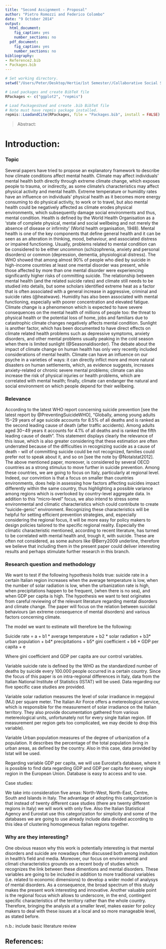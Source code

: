 ```yaml
---
title: "Second Assignment - Proposal"
author: "Pietro Romozzi and Federico Colombo"
date: "9 October 2014"
output:
  html_document:
    fig_caption: yes
    number_sections: no
  pdf_document:
    fig_caption: yes
    number_sections: no
bibliography:
- Reference2.bib
- Packages.bib
---
```


```r
# Set working directory.
setwd("/Users/Peter/Desktop/Hertie/1st Semester//Collaborative Social Science Data Analysis//SecondAssignment")

# Load packages and create BibTeX file
RPackages <- c("ggplot2", "repmis")

# Load PackagesUsed and create .bib BibTeX file
# Note must have repmis package installed.
repmis::LoadandCite(RPackages, file = "Packages.bib", install = FALSE)

```

> Abstract:

# Introduction:

### Topic

Several papers have tried to propose an explanatory framework to describe how climate conditions affect mental health. 
Climate may affect individuals’ mental health both directly through extreme climate change, which exposes people to trauma, 
or indirectly, as some climate’s characteristics may affect physical activity and mental health. Extreme temperature or 
humidity rates have an influence on individuals’ physical health as it becomes more energy consuming to do physical activity, 
to work or to travel, but also mental health could be negatively affected as climate erodes physical environments, which 
subsequently damage social environments and thus, mental condition. 
Health is defined by the World Health Organisation as a ‘state of complete physical, mental and social wellbeing and not 
merely the absence of disease or infirmity’ (World health organisation, 1948). Mental health is one of the key components 
that define general health and it can be seen as an alteration in thinking, mood, behaviour, and associated distress or impaired 
functioning. Usually, problems related to mental condition can be considered to be either uncommon (schizophrenia, anxiety and 
personal disorders) or common (depression, dementia, physiological distress).  The WHO showed that among almost 90% of people who 
died by suicide in high-income countries at least one mental disorder was present, while those affected by more than one mental 
disorder were experiencing significantly higher risks of committing suicide. 
The relationship between mental health (and the related suicide rates) and climate still needs to be studied into details, 
but some scholars identified extreme heat as a factor that is often associated with a general increase in aggressive, criminal 
and suicide rates (@heatwave). Humidity has also been associated with mental functioning, especially with poorer concentration 
and elevated fatigue. 
Climate change is a phenomenon which is expected to have severe consequences on the mental health of millions of people too: 
the threat to physical health or the potential loss of home, jobs and familiars due to catastrophic climate changes negatively 
affects mental condition. 
Sunlight is another factor, which has been documented to have direct effects on climate related health problems such as depressive 
symptoms, anxiety disorders, and other mental problems usually peaking in the cold season when there is limited sunlight (@Seasonaldisorder).
The debate about the impact of climate change on human health has only very recently included considerations of mental health. 
Climate can have an influence on our psyche in a varieties of ways: it can directly inflict more and more natural disasters on 
human settlements, which, as evidence suggests, increases anxiety-related or chronic severe mental problems; climate can also 
increase the risk of physical injuries or health problems, which are correlated with mental health; finally, climate can endanger 
the natural and social environment on which people depend for their wellbeing.


### Relevance

According to the latest WHO report concerning suicide prevention [see the latest report by @PreventingSuicideWHO], "Globally, 
among young adults 15−29 years of age suicide accounts for 8.5% of all deaths and is ranked as the second leading cause of 
death (after traffic accidents). Among adults aged 30−49 years it accounts for 4.1% of all deaths and is ranked the fifth leading 
cause of death". This statement displays clearly the relevance of this issue, which is also greater considering that these 
estimation are often underrated because of the difficulties in recognizing sucide as a cause of death - will of committing 
suicide could be not recognized, families could prefer not to speak about it, and so on [see the note by @NotaIstat2012].
The above mentioned paper, moreover, is considered by several OECD countries as a strong stimulus to move further in suicide 
prevention. Among these countries, we are going to focus on Italy, particularly at regional level. 
Indeed, our convintion is that a focus on smaller than countries environments, does help in assessing how factors affecting 
suicides impact differently within the same country, thus highlighting a possible variance among regions which is overlooked 
by country-level aggregate data.
In addition to this "micro-level" focus, we also intend to stress some environmental and climatic characteristics which could 
contribute to create "suicide-genic" environment.
Recognizing these characteristics will be helpful for setting efficient prevention strategies, and, especially considering the 
regional focus, it will be more easy for policy makers to design policies tailored to the specific regional reality.
Especially the climatic characteristic mentioned, according to recent literature, has turned to be correlated with mental health 
and, trough it, with suicide. These are often not considered, as some auhors like @Berry2009 underline, therefore we believe that 
including them in the present paper could deliver interesting results and perhaps stimulate further research in this branch.

### Research question and methodology

We want to test if the following hypothesis holds true: suicide rate in a certain Italian region increases when the average 
temperature is low, when the number of solar radiation is low, when the urbanization rate is high, when precipitations happen 
to be frequent, (when there is no sea), and when GDP per capita is high. The hypothesis we want to test originates from careful 
reviewing of the relevant literature regarding mental disorders and climate change. The paper will focus on the relation between 
suicidal behaviours (an extreme consequence of mental disorders) and various factors concerning climate.

The model we want to estimate will therefore be the following: 

Suicide rate = a + b1 * average temperature + b2 * solar radiation + b3* urban population + b4* precipitations + 
b5* gini coefficient + b6 * GDP per capita + e

Where gini coefficient and GDP per capita are our control variables. 

Variable suicide rate is defined by the WHO as the standardized number of deaths by suicide every 100.000 people occurred in a 
certain country. 
Since the focus of this paper is on intra-regional differences in Italy, data from the Italian National Institute of Statistics
(ISTAT) will be used. Data regarding our five specific case studies are provided. 

Variable solar radiation measures the level of solar irradiance in megajoul (MJ) per square meter. The Italian Air Force offers 
a metereological service, which is responsible for the measurement of solar irradiance on the Italian territory. They also
provide documentation gathered from various metereological units, unfortunately not for every single Italian region. (If measurement
per region gets too complicated, we may decide to drop this variable).

Variable Urban population measures of the degree of urbanization of a population. It describes the percentage of the total 
population living in urban areas, as defined by the country. Also in this case, data provided by Istat will be used.

Regarding variable GDP per capita, we will use Eurostat's database, where it is possible to find data regarding GDP and 
GDP per capita for every single region in the European Union. Database is easy to access and to use.

Case studies: 

We take into consideration five areas: North-West, North-East, Centre, South and Islands in Italy. The advantage of adopting 
this categorization is that instead of twenty different case studies (there are twenty different regions in Italy) we will work 
with only five. Also the Italian Statistical Agency and Eurostat use this categorization for simplicity and some of the databases 
we are going to use already include data divided according to this idea of clustering homogeneous Italian regions together. 


### Why are they interesting?

One obvious reason why this work is potentially interesting is that mental disorders and suicide are nowadays often discussed 
both among insitution in health's field and media.
Moreover, our focus on environmental and climati characteristics grounds on a recent body of studies which recognizes the link 
between these dimentions and mental disorders. These variables are going to be included in addition to more traditional 
variables (i.e. related to economic dimensions) to develop a wider model of analysys of mental disorders. As a consequence, 
the broad spectrum of this study makes the present work interesting and innovative.
Another valuable point is the regional focus which allows to underscore, in the end, contingent specific characteristics of 
the territory rather than the whole country. Therefore, bringing the analysis at a smaller level, makes easier for policy makers 
to deal with these issues at a local and so more manageable level, as stated before.

n.b.: include basic literature review

## References:

